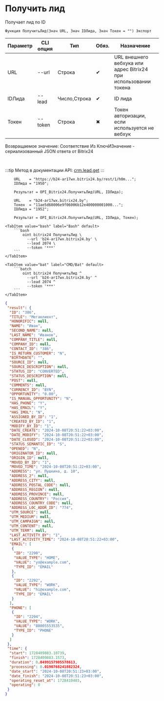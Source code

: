 ﻿---
sidebar_position: 3
description: Получить лид и другие функции для работы с Bitrix24 в Открытом пакете интеграций - бесплатной open-source библиотеке интеграций для 1С:Предприятие 8, OneScript и CLI
keywords: [1C, 1С, 1С:Предприятие, 1С:Предприятие 8.3, API, Интеграция, Сервисы, Обмен, OneScript, CLI, Bitrix24]
---


# Получить лид
 Получает лид по ID



`Функция ПолучитьЛид(Знач URL, Знач IDЛида, Знач Токен = "") Экспорт`

  | Параметр | CLI опция | Тип | Обяз. | Назначение |
  |-|-|-|-|-|
  | URL | --url | Строка | &#x2714; | URL внешнего вебхука или адрес Bitrix24 при использовании токена |
  | IDЛида | --lead | Число,Строка | &#x2714; | ID лида |
  | Токен | --token | Строка | &#x2716; | Токен авторизации, если используется не вебхук |

  
  Возвращаемое значение:   Соответствие Из КлючИЗначение - сериализованный JSON ответа от Bitrix24

<br/>

:::tip
Метод в документации API: [crm.lead.get](https://dev.1c-bitrix.ru/rest_help/crm/leads/crm_lead_get.php)
:::
<br/>



```bsl title="Пример использования для 1С:Предприятие/OneScript"
    URL    = "https://b24-ar17wx.bitrix24.by/rest/1/h0m...";
    IDЛида = "1950";

    Результат = OPI_Bitrix24.ПолучитьЛид(URL, IDЛида);

    URL    = "b24-ar17wx.bitrix24.by";
    Токен  = "11ae5d68006e9f06006b12e400000001000...";
    IDЛида = "1952";

    Результат = OPI_Bitrix24.ПолучитьЛид(URL, IDЛида, Токен);
```
    

 <Tabs>
  
    <TabItem value="bash" label="Bash" default>
        ```bash
            oint bitrix24 ПолучитьЛид \
              --url 'b24-ar17wx.bitrix24.by' \
              --lead 2074 \
              --token '***'
        ```
    </TabItem>
  
    <TabItem value="bat" label="CMD/Bat" default>
        ```batch
            oint bitrix24 ПолучитьЛид ^
              --url 'b24-ar17wx.bitrix24.by' ^
              --lead 2074 ^
              --token '***'
        ```
    </TabItem>
</Tabs>


```json title="Результат"
{
 "result": {
  "ID": "386",
  "TITLE": "Мегаклиент",
  "HONORIFIC": null,
  "NAME": "Иван",
  "SECOND_NAME": null,
  "LAST_NAME": "Иванов",
  "COMPANY_TITLE": null,
  "COMPANY_ID": null,
  "CONTACT_ID": "386",
  "IS_RETURN_CUSTOMER": "N",
  "BIRTHDATE": "",
  "SOURCE_ID": null,
  "SOURCE_DESCRIPTION": null,
  "STATUS_ID": "CONVERTED",
  "STATUS_DESCRIPTION": null,
  "POST": null,
  "COMMENTS": null,
  "CURRENCY_ID": "BYN",
  "OPPORTUNITY": "0.00",
  "IS_MANUAL_OPPORTUNITY": "N",
  "HAS_PHONE": "Y",
  "HAS_EMAIL": "Y",
  "HAS_IMOL": "N",
  "ASSIGNED_BY_ID": "1",
  "CREATED_BY_ID": "1",
  "MODIFY_BY_ID": "1",
  "DATE_CREATE": "2024-10-08T20:51:22+03:00",
  "DATE_MODIFY": "2024-10-08T20:51:22+03:00",
  "DATE_CLOSED": "2024-10-08T20:51:22+03:00",
  "STATUS_SEMANTIC_ID": "S",
  "OPENED": "N",
  "ORIGINATOR_ID": null,
  "ORIGIN_ID": null,
  "MOVED_BY_ID": "1",
  "MOVED_TIME": "2024-10-08T20:51:22+03:00",
  "ADDRESS": "ул. Пушкина, д. 10",
  "ADDRESS_2": null,
  "ADDRESS_CITY": null,
  "ADDRESS_POSTAL_CODE": null,
  "ADDRESS_REGION": null,
  "ADDRESS_PROVINCE": null,
  "ADDRESS_COUNTRY": "Россия",
  "ADDRESS_COUNTRY_CODE": null,
  "ADDRESS_LOC_ADDR_ID": "774",
  "UTM_SOURCE": null,
  "UTM_MEDIUM": null,
  "UTM_CAMPAIGN": null,
  "UTM_CONTENT": null,
  "UTM_TERM": null,
  "LAST_ACTIVITY_BY": "1",
  "LAST_ACTIVITY_TIME": "2024-10-08T20:51:22+03:00",
  "EMAIL": [
   {
    "ID": "2290",
    "VALUE_TYPE": "HOME",
    "VALUE": "yo@example.com",
    "TYPE_ID": "EMAIL"
   },
   {
    "ID": "2292",
    "VALUE_TYPE": "WORK",
    "VALUE": "hi@example.com",
    "TYPE_ID": "EMAIL"
   }
  ],
  "PHONE": [
   {
    "ID": "2294",
    "VALUE_TYPE": "WORK",
    "VALUE": "88005553535",
    "TYPE_ID": "PHONE"
   }
  ]
 },
 "time": {
  "start": 1728409883.10739,
  "finish": 1728409883.1573,
  "duration": 0.0499157905578613,
  "processing": 0.0190768241882324,
  "date_start": "2024-10-08T20:51:23+03:00",
  "date_finish": "2024-10-08T20:51:23+03:00",
  "operating_reset_at": 1728410483,
  "operating": 0
 }
}
```
